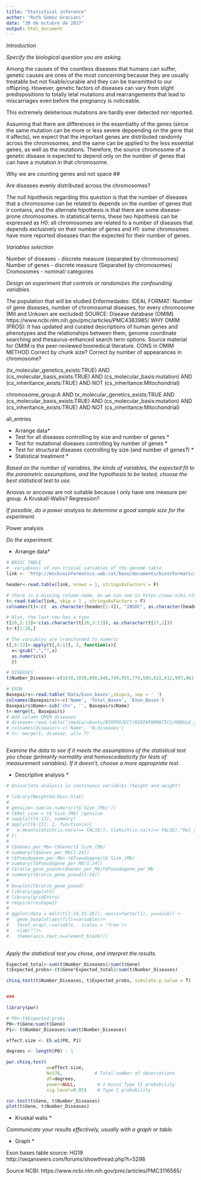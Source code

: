 ```yaml
---
title: "Statistical inference"
author: "Ruth Gómez Graciani"
date: "30 de octubre de 2017"
output: html_document
---
```



_Introduction_

_Specify the biological question you are asking._

Among the causes of the countless diseases that humans can suffer, genetic causes are ones of the most concerning because they are usually treatable but not fixable/curable and they can be transmitted to our offspring. However, genetic factors of diseases can vary from slight predispositions to totally letal mutations and rearrangements that lead to miscarriages even before the pregnancy is noticeable. 

This extremely deleterious mutations are hardly ever detected nor reported.


Assuming that there are differences in the essentiality of the genes (since the same mutation can be more or less severe deppending on the gene that it affects), we expect that the important genes are distributed randomly across the chromosomes, and the same can be applied to the less essential genes, as well as the mutations. Therefore, the source chromosome of a genetic disease is expected to depend only on the number of genes that can have a mutation in that chromosome. 


Why we are counting genes and not space
##

Are diseases evenly distributed across the chromosomes?

The null hipothesis regarding this question is that the number of diseases that a chromosome can be related to depends on the number of genes that ir contains, and the alternate hipothesis is that there are some disease-prone chromosomes. In statistical terms, these two hipothesis can be expressed as H0: all chromosomes are related to a number of diseases that depends exclusively on their number of genes and H1: some chromosmes have more reported diseases than the expected for their number of genes. 

<!-- _Put the question in the form of a biological null hypothesis and alternate hypothesis._ -->

<!-- H0: Todos los cromosomas tienen un numero aleatorio de enfermedades en función de su densidad génica y/o tamaño -->
<!-- H1: el factor 'cromosoma' también afectal número de enfermedades, y no solo la densidad génica o el tamaño -->
<!-- _Put the question in the form of a statistical null hypothesis and alternate hypothesis._ -->

<!-- H0: el número de enfermedades por gen está homogéneamente distribuido entre los cromosomas -->
<!-- h1: hay algunos cromosomas que tienen más enfermedades por gen de lo esperado -->

_Variables selection_

Number of diseases - discrete measure (separated by chromosomes)
Number of genes - discrete measure (Separated by chromosomes)
Cromosomes - nominal/ categories

_Design an experiment that controls or randomizes the confounding variables._

The population that will be studied
Enfermedades:
IDEAL FORMAT: Number of gene diseases, number of chromosomal diseases, for every chromosome (Mit and Unkown are excluded)
SOURCE: Disease database (OMIM) https://www.ncbi.nlm.nih.gov/pmc/articles/PMC4383985/
WHY OMIM (PROS): It has updated and curated descriptions of human genes and phenotypes and the relationships between them,  genome coordinate searching and thesaurus-enhanced search term options. Source material for OMIM is the peer-reviewed biomedical literature. 
CONS in OMIM
METHOD
Correct by chunk size?
Correct by number of appearances in chromosome?


<!-- 4148(clinical basis) cs_molecular_basis_exists:TRUE -->
<!-- 4000 mutation (cs_molecular_basis:(mutation OR ( (mutant) OR (variation) OR (mutational) OR (mutant OR mutational OR variation) ) OR ( (variance OR variant) ))) -->
<!-- 148 not mutation (cs_molecular_basis_exists:TRUE) AND NOT (cs_molecular_basis:(mutation OR ( (mutant) OR (variation) OR (mutational) OR (mutant OR mutational OR variation) ) OR ( (variance OR variant) ))) -->
<!-- c(1,) -->

(tx_molecular_genetics_exists:TRUE) AND (cs_molecular_basis_exists:TRUE) AND  (cs_molecular_basis:mutation) AND (cs_inheritance_exists:TRUE) AND NOT (cs_inheritance:Mitochondrial)

 chromosome_group:A AND tx_molecular_genetics_exists:TRUE AND (cs_molecular_basis_exists:TRUE) AND  (cs_molecular_basis:mutation) AND (cs_inheritance_exists:TRUE) AND NOT (cs_inheritance:Mitochondrial)

all_entries

 
 * Arrange data*
 * Test for all diseases controlling by size and number of genes *
 * Test for mutational diseases controlling by number of genes *
 * Test for structural diseases controlling by size (and number of genes?) *
 * Statistical treatment  *
 
_Based on the number of variables, the kinds of variables, the expected fit to the parametric assumptions, and the hypothesis to be tested, choose the best statistical test to use._

Anovas or ancovas are not suitable because I only have one measure per group. A Kruskall-Wallis? Regression?


_If possible, do a power analysis to determine a good sample size for the experiment._

Power analysis

_Do the experiment._

* Arrange data*
```r


# BASIC TABLE
#  variables) of non-trivial variables of the genome table. 
link <- 'http://mscbioinformatics.uab.cat/base/documents/bioinformaticsintranet1718/summary_human_genome2015_10_18D22_6.txt'

header<-read.table(link, nrows = 1, stringsAsFactors = F)

# there is a missing column name, as we can see in https://www.ncbi.nlm.nih.gov/genome/51?genome_assembly_id=214366
t<-read.table(link, skip = 1 , stringsAsFactors = F)
colnames(t)<-c(  as.character(header[1:4]), "INSDC", as.character(header[5:12]))

# Also, the last row has a typo
t[26,2:13]<-c(as.character(t[26,3:13]), as.character(t[27,1]))
t<-t[1:26,]

# The variables are transformed to numeric
t[,6:13]<-apply(t[,6:13], 2, function(x){
  x<-gsub(",","",x)
  as.numeric(x)
  })

# DISEASES
t$Number_Diseases<-c(1638,1038,898,646,749,955,774,585,622,612,997,861,308,538,486,675,963,243,1035,427,172,374,848,54, NA, NA)

# EXON
Basepairs<-read.table('Data/Exon_bases',skip=1, sep = ' ')
colnames(Basepairs)<-c('Name', 'Total_Bases', 'Exon_Bases')
Basepairs$Name<-sub('chr', '', Basepairs$Name)
t<-merge(t, Basepairs)
# Add column OMIM diseases
# disease<-read.table("/media/ubuntu/BIOPROJECT/BIOINFORMATICS/MODULE_2/01_Statistical_Inference/OMIM")
# colnames(disease)<-c('Name', 'N.diseases')
# t<- merge(t, disease, all= T)



```

_Examine the data to see if it meets the assumptions of the statistical test you chose (primarily normality and homoscedasticity for tests of measurement variables). If it doesn't, choose a more appropriate test._

* Descriptive analysis *

```r
# Univariate analysis in continuous variables (height and weight)

# library(Weighted.Desc.Stat)
# 
# gensize<-sum(as.numeric(t$`Size_(Mb)`))
# t$Rel_size = t$`Size_(Mb)`/gensize
# sapply(t[6:13], summary)
# apply(t[6:13], 2, function(x){
#   w.mean(x[which(is.na(x)== FALSE)], t[which(is.na(x)== FALSE),"Rel_size"])
# })
# 
# t$Genes_per_Mb<-t$Gene/t$`Size_(Mb)`
# summary(t$Genes_per_Mb[1:24])
# t$Pseudogene_per_Mb<-t$Pseudogene/t$`Size_(Mb)`
# summary(t$Pseudogene_per_Mb[1:24])
# t$ratio_gene_pseud=t$Genes_per_Mb/t$Pseudogene_per_Mb
# summary(t$ratio_gene_pseud[1:24])
# 
# boxplot(t$ratio_gene_pseud)
# library(ggplot2)
# library(gridExtra)
# require(reshape2)
# 
# ggplot(data = melt(t[1:24,15:18]), aes(x=factor(1), y=value)) + 
#   geom_boxplot(aes(fill=variable))+
#   facet_wrap(.~variable,  scales = 'free')+
#   xlab("")+
#   theme(axis.text.x=element_blank())
  

```

_Apply the statistical test you chose, and interpret the results._

```r
Expected_total<-sum(t$Number_Diseases)/sum(t$Gene)
t$Expected_probs<-(t$Gene*Expected_total)/sum(t$Number_Diseases)

chisq.test(t$Number_Diseases, t$Expected_probs, simulate.p.value = T)


###

library(pwr)

# P0<-t$Expected_probs
P0<-t$Gene/sum(t$Gene)
P1<- t$Number_Diseases/sum(t$Number_Diseases)

effect.size <- ES.w1(P0, P1)  

degrees <- length(P0) - 1

pwr.chisq.test(
               w=effect.size, 
               N=578,            # Total number of observations
               df=degrees, 
               power=NULL,        # 1 minus Type II probability
               sig.level=0.05)    # Type I probability

cor.test(t$Gene, t$Number_Diseases)
plot(t$Gene, t$Number_Diseases)
```
* Kruskal walis *

_Communicate your results effectively, usually with a graph or table._

* Graph *

Exon bases table source: HG19
http://seqanswers.com/forums/showthread.php?t=5298

Source NCBI:
https://www.ncbi.nlm.nih.gov/pmc/articles/PMC3116565/